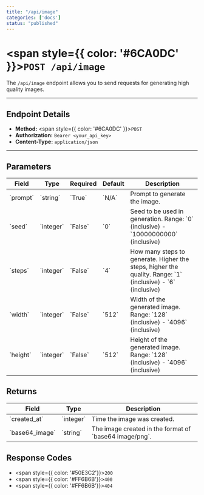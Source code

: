 ```yaml
---
title: "/api/image"
categories: ['docs']
status: "published"
---
```


# <span style={{ color: '#6CA0DC' }}>`POST /api/image`</span>

The `/api/image` endpoint allows you to send requests for generating high quality images.

---

## **Endpoint Details**
- **Method:** <span style={{ color: '#6CA0DC' }}>`POST`</span>  
- **Authorization:** `Bearer <your_api_key>`  
- **Content-Type:** `application/json`  

---

## **Parameters**
<table style={{ width: '100%', borderCollapse: 'collapse', tableLayout: 'auto' }}>
  <thead>
    <tr style={{ }}>
      <th style={{ border: '1px solid #dddddd', padding: '8px', textAlign: 'left' }}>Field</th>
      <th style={{ border: '1px solid #dddddd', padding: '8px', textAlign: 'left' }}>Type</th>
      <th style={{ border: '1px solid #dddddd', padding: '8px', textAlign: 'left' }}>Required</th>
      <th style={{ border: '1px solid #dddddd', padding: '8px', textAlign: 'left' }}>Default</th>
      <th style={{ border: '1px solid #dddddd', padding: '8px', textAlign: 'left' }}>Description</th>
    </tr>
  </thead>
  <tbody>
    <tr>
      <td style={{ border: '1px solid #dddddd', padding: '8px', whiteSpace: 'nowrap' }}>`prompt`</td>
      <td style={{ border: '1px solid #dddddd', padding: '8px', whiteSpace: 'nowrap' }}>`string`</td>
      <td style={{ border: '1px solid #dddddd', padding: '8px', whiteSpace: 'nowrap' }}>`True`</td>
      <td style={{ border: '1px solid #dddddd', padding: '8px', whiteSpace: 'nowrap' }}>`N/A`</td>
      <td style={{ border: '1px solid #dddddd', padding: '8px' }}>Prompt to generate the image.</td>
    </tr>
    <tr>
      <td style={{ border: '1px solid #dddddd', padding: '8px', whiteSpace: 'nowrap' }}>`seed`</td>
      <td style={{ border: '1px solid #dddddd', padding: '8px', whiteSpace: 'nowrap' }}>`integer`</td>
      <td style={{ border: '1px solid #dddddd', padding: '8px', whiteSpace: 'nowrap' }}>`False`</td>
      <td style={{ border: '1px solid #dddddd', padding: '8px', whiteSpace: 'nowrap' }}>`0`</td>
      <td style={{ border: '1px solid #dddddd', padding: '8px' }}>Seed to be used in generation. Range: `0` (inclusive) - `10000000000` (inclusive)</td>
    </tr>
    <tr>
      <td style={{ border: '1px solid #dddddd', padding: '8px', whiteSpace: 'nowrap' }}>`steps`</td>
      <td style={{ border: '1px solid #dddddd', padding: '8px', whiteSpace: 'nowrap' }}>`integer`</td>
      <td style={{ border: '1px solid #dddddd', padding: '8px', whiteSpace: 'nowrap' }}>`False`</td>
      <td style={{ border: '1px solid #dddddd', padding: '8px', whiteSpace: 'nowrap' }}>`4`</td>
      <td style={{ border: '1px solid #dddddd', padding: '8px' }}>How many steps to generate. Higher the steps, higher the quality. Range: `1` (inclusive) - `6` (inclusive)</td>
      </tr>
    <tr>
      <td style={{ border: '1px solid #dddddd', padding: '8px', whiteSpace: 'nowrap' }}>`width`</td>
      <td style={{ border: '1px solid #dddddd', padding: '8px', whiteSpace: 'nowrap' }}>`integer`</td>
      <td style={{ border: '1px solid #dddddd', padding: '8px', whiteSpace: 'nowrap' }}>`False`</td>
      <td style={{ border: '1px solid #dddddd', padding: '8px', whiteSpace: 'nowrap' }}>`512`</td>
      <td style={{ border: '1px solid #dddddd', padding: '8px' }}>Width of the generated image. Range: `128` (inclusive) - `4096` (inclusive)</td>
    </tr>
    <tr>
      <td style={{ border: '1px solid #dddddd', padding: '8px', whiteSpace: 'nowrap' }}>`height`</td>
      <td style={{ border: '1px solid #dddddd', padding: '8px', whiteSpace: 'nowrap' }}>`integer`</td>
      <td style={{ border: '1px solid #dddddd', padding: '8px', whiteSpace: 'nowrap' }}>`False`</td>
      <td style={{ border: '1px solid #dddddd', padding: '8px', whiteSpace: 'nowrap' }}>`512`</td>
      <td style={{ border: '1px solid #dddddd', padding: '8px' }}>Height of the generated image. Range: `128` (inclusive) - `4096` (inclusive)</td>
    </tr>
  </tbody>
</table>


## **Returns**
<table style={{ width: '100%' }}>
  <thead>
    <tr style={{ }}>
      <th style={{ border: '1px solid #dddddd', padding: '8px' }}>Field</th>
      <th style={{ border: '1px solid #dddddd', padding: '8px' }}>Type</th>
      <th style={{ border: '1px solid #dddddd', padding: '8px' }}>Description</th>
    </tr>
  </thead>
  <tbody>
    <tr>
      <td style={{ border: '1px solid #dddddd', padding: '8px' }}>`created_at`</td>
      <td style={{ border: '1px solid #dddddd', padding: '8px' }}>`integer`</td>
      <td style={{ border: '1px solid #dddddd', padding: '8px' }}>Time the image was created.</td>
    </tr>
    <tr>
      <td style={{ border: '1px solid #dddddd', padding: '8px' }}>`base64_image`</td>
      <td style={{ border: '1px solid #dddddd', padding: '8px' }}>`string`</td>
      <td style={{ border: '1px solid #dddddd', padding: '8px' }}>The image created in the format of `base64 image/png`.</td>
    </tr>
  </tbody>
</table>

## **Response Codes**

- <span style={{ color: '#50E3C2'}}>`200`</span>
- <span style={{ color: '#FF6B6B'}}>`400`</span>
- <span style={{ color: '#FF6B6B'}}>`404`</span>